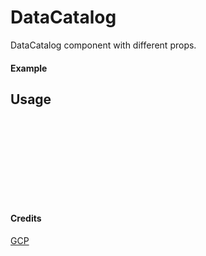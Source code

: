 
<Meta of={DataCatalog} title="GCP/DataCatalog" />

# DataCatalog

DataCatalog component with different props.

#### Example

<Canvas of={DataCatalog.Primary} />

## Usage

```ts
import { DataCatalog } from "yadl-ui";

const Example = () => {
  return (
      <DataCatalog />
  );
};

export default Example;
```

#### Credits
[GCP](https://cloud.google.com/icons)
